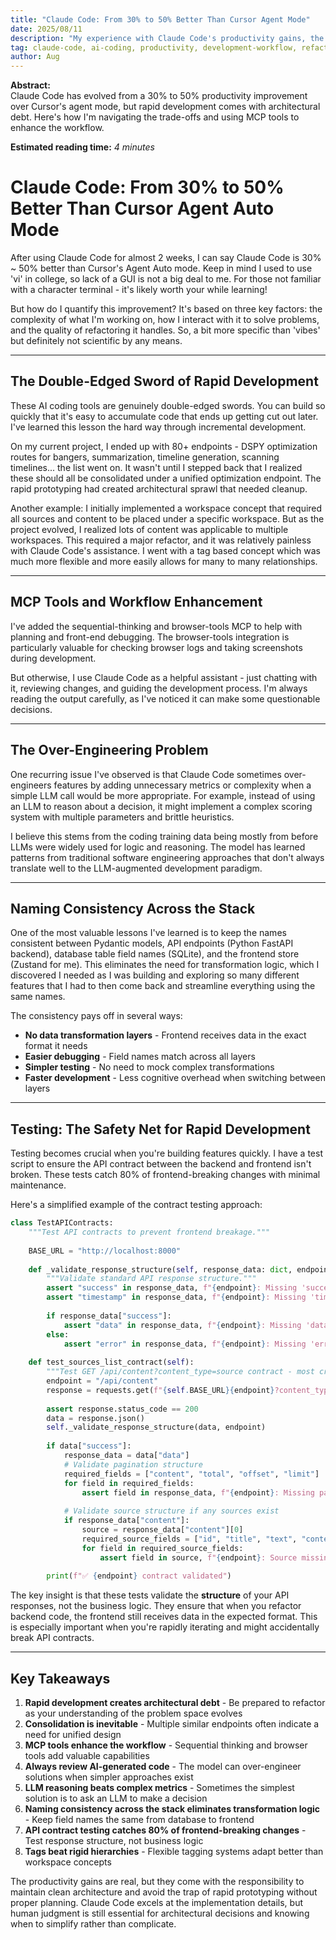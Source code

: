 ```yaml
---
title: "Claude Code: From 30% to 50% Better Than Cursor Agent Mode"
date: 2025/08/11
description: "My experience with Claude Code's productivity gains, the double-edged sword of rapid development, and lessons learned from over-engineering features."
tag: claude-code, ai-coding, productivity, development-workflow, refactoring, llm-tools
author: Aug
---
```



**Abstract:**  
Claude Code has evolved from a 30% to 50% productivity improvement over Cursor's agent mode, but rapid development comes with architectural debt. Here's how I'm navigating the trade-offs and using MCP tools to enhance the workflow.

**Estimated reading time:** _4 minutes_

# Claude Code: From 30% to 50% Better Than Cursor Agent Auto Mode

After using Claude Code for almost 2 weeks, I can say Claude Code is 30% ~ 50% better than Cursor's Agent Auto mode.  Keep in mind I used to use 'vi' in college, so lack of a GUI is not a big deal to me.  For those not familiar with a character terminal - it's likely worth your while learning!

But how do I quantify this improvement? It's based on three key factors: the complexity of what I'm working on, how I interact with it to solve problems, and the quality of refactoring it handles.  So, a bit more specific than 'vibes' but definitely not scientific by any means.

---

## The Double-Edged Sword of Rapid Development

These AI coding tools are genuinely double-edged swords. You can build so quickly that it's easy to accumulate code that ends up getting cut out later. I've learned this lesson the hard way through incremental development.

On my current project, I ended up with 80+ endpoints - DSPY optimization routes for bangers, summarization, timeline generation, scanning timelines... the list went on. It wasn't until I stepped back that I realized these should all be consolidated under a unified optimization endpoint. The rapid prototyping had created architectural sprawl that needed cleanup.

Another example: I initially implemented a workspace concept that required all sources and content to be placed under a specific workspace. But as the project evolved, I realized lots of content was applicable to multiple workspaces. This required a major refactor, and it was relatively painless with Claude Code's assistance.  I went with a tag based concept which was much more flexible and more easily allows for many to many relationships.

---

## MCP Tools and Workflow Enhancement

I've added the sequential-thinking and browser-tools MCP to help with planning and front-end debugging. The browser-tools integration is particularly valuable for checking browser logs and taking screenshots during development.

But otherwise, I use Claude Code as a helpful assistant - just chatting with it, reviewing changes, and guiding the development process. I'm always reading the output carefully, as I've noticed it can make some questionable decisions.

---

## The Over-Engineering Problem

One recurring issue I've observed is that Claude Code sometimes over-engineers features by adding unnecessary metrics or complexity when a simple LLM call would be more appropriate. For example, instead of using an LLM to reason about a decision, it might implement a complex scoring system with multiple parameters and brittle heuristics.

I believe this stems from the coding training data being mostly from before LLMs were widely used for logic and reasoning. The model has learned patterns from traditional software engineering approaches that don't always translate well to the LLM-augmented development paradigm.

---

## Naming Consistency Across the Stack

One of the most valuable lessons I've learned is to keep the names consistent between Pydantic models, API endpoints (Python FastAPI backend), database table field names (SQLite), and the frontend store (Zustand for me). This eliminates the need for transformation logic, which I discovered I needed as I was building and exploring so many different features that I had to then come back and streamline everything using the same names.

The consistency pays off in several ways:
- **No data transformation layers** - Frontend receives data in the exact format it needs
- **Easier debugging** - Field names match across all layers
- **Simpler testing** - No need to mock complex transformations
- **Faster development** - Less cognitive overhead when switching between layers

---

## Testing: The Safety Net for Rapid Development

Testing becomes crucial when you're building features quickly. I have a test script to ensure the API contract between the backend and frontend isn't broken. These tests catch 80% of frontend-breaking changes with minimal maintenance.

Here's a simplified example of the contract testing approach:

```python
class TestAPIContracts:
    """Test API contracts to prevent frontend breakage."""
    
    BASE_URL = "http://localhost:8000"
    
    def _validate_response_structure(self, response_data: dict, endpoint: str):
        """Validate standard API response structure."""
        assert "success" in response_data, f"{endpoint}: Missing 'success' field"
        assert "timestamp" in response_data, f"{endpoint}: Missing 'timestamp' field"
        
        if response_data["success"]:
            assert "data" in response_data, f"{endpoint}: Missing 'data' field"
        else:
            assert "error" in response_data, f"{endpoint}: Missing 'error' field"
    
    def test_sources_list_contract(self):
        """Test GET /api/content?content_type=source contract - most critical for frontend."""
        endpoint = "/api/content"
        response = requests.get(f"{self.BASE_URL}{endpoint}?content_type=source&limit=10&offset=0")
        
        assert response.status_code == 200
        data = response.json()
        self._validate_response_structure(data, endpoint)
        
        if data["success"]:
            response_data = data["data"]
            # Validate pagination structure
            required_fields = ["content", "total", "offset", "limit"]
            for field in required_fields:
                assert field in response_data, f"{endpoint}: Missing pagination field '{field}'"
            
            # Validate source structure if any sources exist
            if response_data["content"]:
                source = response_data["content"][0]
                required_source_fields = ["id", "title", "text", "content_type", "created_at", "updated_at"]
                for field in required_source_fields:
                    assert field in source, f"{endpoint}: Source missing required field '{field}'"
        
        print(f"✅ {endpoint} contract validated")
```

The key insight is that these tests validate the **structure** of your API responses, not the business logic. They ensure that when you refactor backend code, the frontend still receives data in the expected format. This is especially important when you're rapidly iterating and might accidentally break API contracts.

---

## Key Takeaways

1. **Rapid development creates architectural debt** - Be prepared to refactor as your understanding of the problem space evolves
2. **Consolidation is inevitable** - Multiple similar endpoints often indicate a need for unified design
3. **MCP tools enhance the workflow** - Sequential thinking and browser tools add valuable capabilities
4. **Always review AI-generated code** - The model can over-engineer solutions when simpler approaches exist
5. **LLM reasoning beats complex metrics** - Sometimes the simplest solution is to ask an LLM to make a decision
6. **Naming consistency across the stack eliminates transformation logic** - Keep field names the same from database to frontend
7. **API contract testing catches 80% of frontend-breaking changes** - Test response structure, not business logic
8. **Tags beat rigid hierarchies** - Flexible tagging systems adapt better than workspace concepts

The productivity gains are real, but they come with the responsibility to maintain clean architecture and avoid the trap of rapid prototyping without proper planning. Claude Code excels at the implementation details, but human judgment is still essential for architectural decisions and knowing when to simplify rather than complicate.
